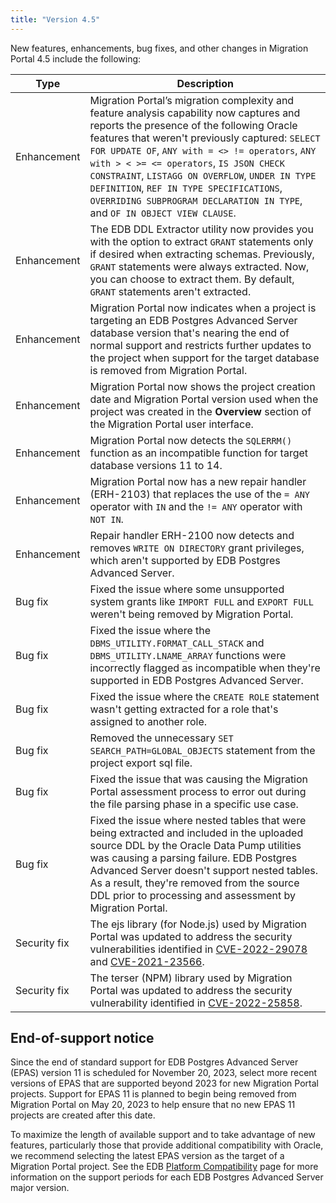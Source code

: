 ```yaml
---
title: "Version 4.5"
---
```



New features, enhancements, bug fixes, and other changes in Migration Portal 4.5 include the following:

| Type | Description |
| ---- |------------ |
| Enhancement | Migration Portal’s migration complexity and feature analysis capability now captures and reports the presence of the following Oracle features that weren't previously captured: `SELECT FOR UPDATE OF`, `ANY with = <> != operators`, `ANY with > < >= <= operators`, `IS JSON CHECK CONSTRAINT`, `LISTAGG ON OVERFLOW`, `UNDER IN TYPE DEFINITION`, `REF IN TYPE SPECIFICATIONS`, `OVERRIDING SUBPROGRAM DECLARATION IN TYPE`, and `OF IN OBJECT VIEW CLAUSE`.  |
| Enhancement | The EDB DDL Extractor utility now provides you with the option to extract `GRANT` statements only if desired when extracting schemas. Previously, `GRANT` statements were always extracted. Now, you can choose to extract them.  By default, `GRANT` statements aren't extracted. |
| Enhancement | Migration Portal now indicates when a project is targeting an EDB Postgres Advanced Server database version that's nearing the end of normal support and restricts further updates to the project when support for the target database is removed from Migration Portal. |
| Enhancement | Migration Portal now shows the project creation date and Migration Portal version used when the project was created in the **Overview** section of the Migration Portal user interface.  |
| Enhancement | Migration Portal now detects the `SQLERRM()` function as an incompatible function for target database versions 11 to 14. |
| Enhancement | Migration Portal now has a new repair handler (ERH-2103) that replaces the use of the `= ANY` operator with `IN` and the `!= ANY` operator with `NOT IN`. |
| Enhancement | Repair handler ERH-2100 now detects and removes `WRITE ON DIRECTORY` grant privileges, which aren't supported by EDB Postgres Advanced Server. |
| Bug fix | Fixed the issue where some unsupported system grants like `IMPORT FULL` and `EXPORT FULL` weren't being removed by Migration Portal.  |
| Bug fix | Fixed the issue where the `DBMS_UTILITY.FORMAT_CALL_STACK` and `DBMS_UTILITY.LNAME_ARRAY` functions were incorrectly flagged as incompatible when they're supported in EDB Postgres Advanced Server.  |
| Bug fix | Fixed the issue where the `CREATE ROLE` statement wasn't getting extracted for a role that's assigned to another role. |
| Bug fix | Removed the unnecessary `SET SEARCH_PATH=GLOBAL_OBJECTS` statement from the project export sql file.  |
| Bug fix | Fixed the issue that was causing the Migration Portal assessment process to error out during the file parsing phase in a specific use case. |
| Bug fix | Fixed the issue where nested tables that were being extracted and included in the uploaded source DDL by the Oracle Data Pump utilities was causing a parsing failure. EDB Postgres Advanced Server doesn't support nested tables. As a result, they're removed from the source DDL prior to processing and assessment by Migration Portal.  |
| Security fix | The ejs library (for Node.js) used by Migration Portal was updated to address the security vulnerabilities identified in [CVE-2022-29078](https://nvd.nist.gov/vuln/detail/CVE-2022-29078) and [CVE-2021-23566](https://nvd.nist.gov/vuln/detail/CVE-2021-23566).|
| Security fix | The terser (NPM) library used by Migration Portal was updated to address the security vulnerability identified in [CVE-2022-25858](https://nvd.nist.gov/vuln/detail/CVE-2022-25858). |

## End-of-support notice
Since the end of standard support for EDB Postgres Advanced Server (EPAS) version 11 is scheduled for November 20, 2023, select more recent versions of EPAS that are supported beyond 2023 for new Migration Portal projects.  Support for EPAS 11 is planned to begin being removed from Migration Portal on May 20, 2023 to help ensure that no new EPAS 11 projects are created after this date. 

To maximize the length of available support and to take advantage of new features, particularly those that provide additional compatibility with Oracle, we recommend selecting the latest EPAS version as the target of a Migration Portal project. See the EDB [Platform Compatibility](https://www.enterprisedb.com/platform-compatibility#epas) page for more information on the support periods for each EDB Postgres Advanced Server major version. 

